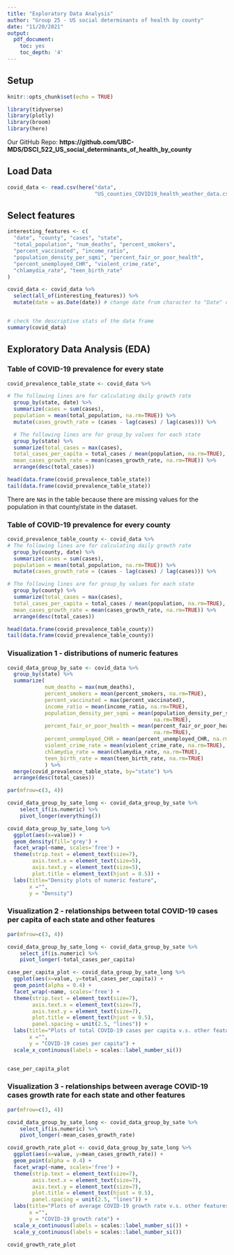 ```yaml
---
title: "Exploratory Data Analysis"
author: "Group 25 - US social determinants of health by county"
date: "11/20/2021"
output:
  pdf_document:
    toc: yes
    toc_depth: '4'
---
```


## Setup
```r
knitr::opts_chunk$set(echo = TRUE)
```

```r
library(tidyverse)
library(plotly)
library(broom)
library(here)
```

Our GitHub Repo: 
**https://github.com/UBC-MDS/DSCI_522_US_social_determinants_of_health_by_county**


## Load Data

```r
covid_data <- read.csv(here("data",
                            "US_counties_COVID19_health_weather_data.csv"))
```


## Select features

```r
interesting_features <- c(
  "date", "county", "cases", "state", 
  "total_population", "num_deaths", "percent_smokers", 
  "percent_vaccinated", "income_ratio", 
  "population_density_per_sqmi", "percent_fair_or_poor_health",
  "percent_unemployed_CHR", "violent_crime_rate", 
  "chlamydia_rate", "teen_birth_rate"
)

covid_data <- covid_data %>% 
  select(all_of(interesting_features)) %>%
  mutate(date = as.Date(date)) # change date from character to "Date" class


# check the descriptive stats of the data frame 
summary(covid_data)
```


## Exploratory Data Analysis (EDA)

### Table of COVID-19 prevalence for every state

```r
covid_prevalence_table_state <- covid_data %>%

# The following lines are for calculating daily growth rate
  group_by(state, date) %>%
  summarize(cases = sum(cases),
  population = mean(total_population, na.rm=TRUE)) %>%
  mutate(cases_growth_rate = (cases - lag(cases) / lag(cases))) %>%

  # The following lines are for group_by values for each state
  group_by(state) %>%
  summarize(total_cases = max(cases),
  total_cases_per_capita = total_cases / mean(population, na.rm=TRUE),
  mean_cases_growth_rate = mean(cases_growth_rate, na.rm=TRUE)) %>%
  arrange(desc(total_cases))

head(data.frame(covid_prevalence_table_state))
tail(data.frame(covid_prevalence_table_state))

```
There are `NA`s in the table because there are missing values for the population in that county/state in the dataset.


### Table of COVID-19 prevalence for every county

```r
covid_prevalence_table_county <- covid_data %>%
# The following lines are for calculating daily growth rate
  group_by(county, date) %>%
  summarize(cases = sum(cases),
  population = mean(total_population, na.rm=TRUE)) %>%
  mutate(cases_growth_rate = (cases - lag(cases) / lag(cases))) %>%

# The following lines are for group_by values for each state
  group_by(county) %>%
  summarize(total_cases = max(cases),
  total_cases_per_capita = total_cases / mean(population, na.rm=TRUE),
  mean_cases_growth_rate = mean(cases_growth_rate, na.rm=TRUE)) %>%
  arrange(desc(total_cases)) 

head(data.frame(covid_prevalence_table_county))
tail(data.frame(covid_prevalence_table_county))

```


### Visualization 1 - distributions of numeric features

```r
covid_data_group_by_sate <- covid_data %>%
  group_by(state) %>%
  summarize(
            num_deaths = max(num_deaths), 
            percent_smokers = mean(percent_smokers, na.rm=TRUE), 
            percent_vaccinated = max(percent_vaccinated), 
            income_ratio = mean(income_ratio, na.rm=TRUE), 
            population_density_per_sqmi = mean(population_density_per_sqmi, 
                                               na.rm=TRUE), 
            percent_fair_or_poor_health = mean(percent_fair_or_poor_health, 
                                               na.rm=TRUE), 
            percent_unemployed_CHR = mean(percent_unemployed_CHR, na.rm=TRUE), 
            violent_crime_rate = mean(violent_crime_rate, na.rm=TRUE), 
            chlamydia_rate = mean(chlamydia_rate, na.rm=TRUE), 
            teen_birth_rate = mean(teen_birth_rate, na.rm=TRUE)
            ) %>%
  merge(covid_prevalence_table_state, by="state") %>%
  arrange(desc(total_cases)) 
```

```r


par(mfrow=c(3, 4))

covid_data_group_by_sate_long <- covid_data_group_by_sate %>%
    select_if(is.numeric) %>%
    pivot_longer(everything()) 

covid_data_group_by_sate_long %>%
  ggplot(aes(x=value)) + 
  geom_density(fill='grey') +
  facet_wrap(~name, scales='free') + 
  theme(strip.text = element_text(size=7),
        axis.text.x = element_text(size=5), 
        axis.text.y = element_text(size=5), 
        plot.title = element_text(hjust = 0.5)) +
  labs(title="Density plots of numeric feature",
       x ="", 
       y = "Density") 


```


### Visualization 2 - relationships between total COVID-19 cases per capita of each state and other features

```r
par(mfrow=c(3, 4))

covid_data_group_by_sate_long <- covid_data_group_by_sate %>%
    select_if(is.numeric) %>%
    pivot_longer(-total_cases_per_capita) 

case_per_capita_plot <- covid_data_group_by_sate_long %>%
  ggplot(aes(x=value, y=total_cases_per_capita)) + 
  geom_point(alpha = 0.4) +
  facet_wrap(~name, scales='free') +
  theme(strip.text = element_text(size=7),
        axis.text.x = element_text(size=7), 
        axis.text.y = element_text(size=7), 
        plot.title = element_text(hjust = 0.5), 
        panel.spacing = unit(2.5, "lines")) +
  labs(title="Plots of total COVID-19 cases per capita v.s. other features",
       x ="", 
       y = "COVID-19 cases per capita") +
  scale_x_continuous(labels = scales::label_number_si())


case_per_capita_plot
```



### Visualization 3 - relationships between average COVID-19 cases growth rate for each state and other features

```r
par(mfrow=c(3, 4))

covid_data_group_by_sate_long <- covid_data_group_by_sate %>%
    select_if(is.numeric) %>%
    pivot_longer(-mean_cases_growth_rate) 

covid_growth_rate_plot <- covid_data_group_by_sate_long %>%
  ggplot(aes(x=value, y=mean_cases_growth_rate)) + 
  geom_point(alpha = 0.4) +
  facet_wrap(~name, scales='free') +
  theme(strip.text = element_text(size=7),
        axis.text.x = element_text(size=7), 
        axis.text.y = element_text(size=7), 
        plot.title = element_text(hjust = 0.5), 
        panel.spacing = unit(2.5, "lines")) +
  labs(title="Plots of average COVID-19 growth rate v.s. other features",
       x ="", 
       y = "COVID-19 growth rate") +
  scale_x_continuous(labels = scales::label_number_si()) +
  scale_y_continuous(labels = scales::label_number_si())

covid_growth_rate_plot
```





